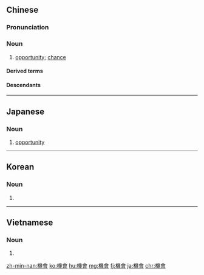 {{also|機会|机会}}
==Chinese==
{{zh-forms|s=机会}}

===Pronunciation===
{{zh-pron
|m=jīhuì
|c=gei1 wui6
|h=pfs=kî-fi
|mn=ki-hōe
|ma=y
|cat=n
}}

===Noun===
{{zh-noun}}

# [[opportunity]]; [[chance]]
#: {{zh-x|這裡 充滿 著[着]{zhe} 機會。|This place is full of '''opportunity'''.}}

====Derived terms====
{{zh-der|機會率|機會主義}}

====Descendants====
{{CJKV|機會|きかい|기회|cơ hội}}

{{zh-cat|Beginning}}

----

==Japanese==
{{ja-kanjitab|き|かい|yomi=on}}

===Noun===
{{ja-noun|きかい|hhira=きくわい|shin=機会}}

# [[opportunity]]

----

==Korean==
{{ko-hanjatab}}

===Noun===
{{ko-noun|hj|rv=|hangeul=기회}}

# {{hanja form of|기회|[[opportunity]]}}

----

==Vietnamese==
{{vi-hantutab}}

===Noun===
{{vi-hantu}}

# {{han tu form of|cơ hội|[[opportunity]]}}

[[zh-min-nan:機會]]
[[ko:機會]]
[[hu:機會]]
[[mg:機會]]
[[fj:機會]]
[[ja:機會]]
[[chr:機會]]
